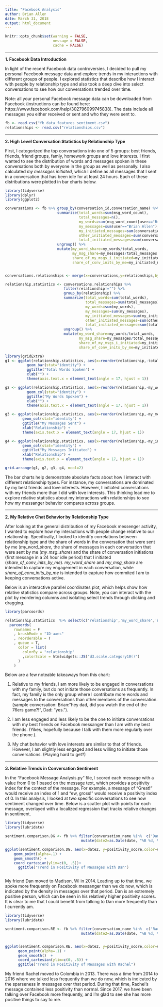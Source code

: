 ```yaml
---
title: "Facebook Analysis"
author: Brian Allen
date: March 31, 2018
output: html_document
---
```


```r
knitr::opts_chunk$set(warning = FALSE,
                      message = FALSE, 
                      cache = FALSE)
```

---

**$1.$ Facebook Data Introduction**

In light of the recent Facebook data controversies, I decided to pull my personal Facebook message data and explore trends in my interactions with different groups of people. I explored statistics that describe how I interact with people by relationship type and also took a deep dive into select conversations to see how our conversations trended over time.

Note: all your personal Facebook message data can be downloaded from Facebook (instructions can be found here: https://www.facebook.com/help/302796099745838). The data include all messages you either received or sent and who they were sent to.


``` r
fb <- read.csv("fb_data_features_sentiment.csv")
relationships <- read.csv("relationships.csv")
```

---

**$2.$ High Level Conversation Statistics by Relationship Type**

First, I categorized the top conversations into one of 5 groups: best friends, friends, friend groups, famly, homework groups and love interests. I first wanted to see the distribution of words and messages spoken in these conversations both by everyone in the group as well as personally. I also calculated *my messages initiated*, which I define as all messages that I sent in a conversation that has been idle for at least 24 hours. Each of these distributions were plotted in bar charts below.


``` r
library(tidyverse)
library(dplyr)
library(ggplot2)

conversations <- fb %>% group_by(conversation_id,conversation_name) %>%
                        summarize(total_words=sum(msg_word_count),
                                  total_messages=n(),
                                  my_words=sum(msg_word_count[user=="Brian Allen"]),
                                  my_messages=sum(user=="Brian Allen"),
                                  my_initiated_messages=sum(conversation_init[user=="Brian Allen"]),
                                  other_initiated_messages=sum(conversation_init[user!="Brian Allen"]),
                                  total_initiated_messages=sum(conversation_init)) %>%
                        ungroup() %>%
                        mutate(my_word_share=my_words/total_words,
                               my_msg_share=my_messages/total_messages,
                               share_of_my_msgs_i_initiated=my_initiated_messages/my_messages,
                               share_of_conv_inits_by_me=my_initiated_messages/total_initiated_messages)


conversations.relationships <- merge(x=conversations,y=relationships,by = c("conversation_id","conversation_name"), all.x = TRUE)

relationship.statistics <- conversations.relationships %>% 
                           filter(relationship!="") %>%
                           group_by(relationship) %>%
                           summarize(total_words=sum(total_words),
                                     total_messages=sum(total_messages),
                                     my_words=sum(my_words),
                                     my_messages=sum(my_messages),
                                     my_initiated_messages=sum(my_initiated_messages),
                                     other_initiated_messages=sum(other_initiated_messages),
                                     total_initiated_messages=sum(total_initiated_messages)) %>%
                           ungroup() %>%
                           mutate(my_word_share=my_words/total_words,
                                  my_msg_share=my_messages/total_messages,
                                  share_of_my_msgs_i_initiated=my_initiated_messages/my_messages,
                                  share_of_conv_inits_by_me=my_initiated_messages/total_initiated_messages)
```

``` r
library(gridExtra)
g1 <- ggplot(relationship.statistics, aes(x=reorder(relationship,-total_words),y=total_words)) + 
          geom_bar(stat="identity") + 
          ggtitle("Total Words Spoken") +
          xlab("") + 
          theme(axis.text.x = element_text(angle = 17, hjust = 1))

g2 <- ggplot(relationship.statistics, aes(x=reorder(relationship,-my_words),y=my_words)) +
          geom_col(stat="identity") +
          ggtitle("My Words Spoken") +
          xlab("") + 
          theme(axis.text.x = element_text(angle = 17, hjust = 1))

g3 <- ggplot(relationship.statistics, aes(x=reorder(relationship,-my_messages),y=my_messages)) +
        geom_col(stat="identity") +
        ggtitle("My Messages Sent") +
        xlab("Relationship") + 
        theme(axis.text.x = element_text(angle = 17, hjust = 1))

g4 <- ggplot(relationship.statistics, aes(x=reorder(relationship,-my_initiated_messages),y=my_initiated_messages)) +
        geom_col(stat="identity") +
        ggtitle("My Messages Initiated") + 
        xlab("Relationship") + 
        theme(axis.text.x = element_text(angle = 17, hjust = 1))

grid.arrange(g1, g2, g3, g4, ncol=2)
```

The bar charts help demonstrate absolute facts about how I interact with different relationship types. For instance, my conversations are dominated by my best friends and love interests. However, I initiated conversations with my friends more than I did with love interests. This thinking lead me to explore relative statistics about my interactions with relationships to see how my messanger behavior compares across groups.

---

**$2.$ My Relative Chat Behavior by Relationship Type**

After looking at the general distribution of my Facebook messenger activity, I wanted to explore how my interactions with people change relative to our relationship. Specifically, I looked to identify correlations between relationship type and the share of words in the conversation that were sent by me (*my_word_share*, the share of messages in each conversation that were sent by me (*my_msg_share*) and the share of conversation initiations (first message in a 24 hour idle period) that I initiated (*share_of_conv_inits_by_me*). *my_word_share* and *my_msg_share* are intended to capture my engagement in each conversation, while *share_of_conv_inits_by_me* is intended to capture how commited I am to keeping conversations active.

Below is an interactive parallel coordinates plot, which helps show how relative statistics compare across groups. Note, you can interact with the plot by reordering columns and isolating select trends through clicking and dragging.

``` r
library(parcoords)

relationship.statistics  %>% select(c('relationship','my_word_share','my_msg_share','share_of_conv_inits_by_me')) %>%
  parcoords(
    rownames = F 
    , brushMode = "1D-axes"
    , reorderable = T
    , queue = T,
      color = list(
        colorBy = "relationship"
        ,colorScale = htmlwidgets::JS("d3.scale.category10()") 
      )
    )
```

Below are a few noteable takeaways from this chart:

1. Relative to my friends, I am more likely to be engaged in conversations with my family, but do not initiate those conversations as frequently. In fact, my family is the only group where I contribute more words and messages to the conversations than other members of the conversation. (sample conversation: Brian:"hey dad, did you watch the end of the 76ers game?!", Dad: "yes.").

2. I am less engaged and less likely to be the one to initiate conversations with my best friends on Facebook messanger than I am with my best friends. (Yikes, hopefully because I talk with them more regularly over the phone.).

3. My chat behavior with love interests are similar to that of friends. However, I am slightly less engaged and less willing to initiate those conversations. (Playing hard to get?)


---


**$3.$ Relative Trends in Conversation Sentiment**

In the "Facebook Message Analysis.py" file, I scored each message with a value from 0 to 1 based on the message text, which provides a positivity index for the context of the message. For example, a message of "Great!" would receive an index of 1 and "ew, gross!" would receive a positivity index of 0. In this analysis, I looked at two specific conversations to see how sentiment changed over time. Below is a scatter plot with points for each message, overlayed with a localized regression that tracks relative changes in sentiment.

``` r
library(tidyverse)
library(lubridate)

sentiment.comparison.DG <- fb %>% filter(conversation_name %in%  c('Dan_Gannon') & photo_sent==0) %>%
                                   mutate(date2=as.Date(date, "%B %d, %Y"))

ggplot(sentiment.comparison.DG, aes(x=date2, y=positivity_score,color=user)) + 
    geom_point(alpha=.1) +
    geom_smooth() + 
    coord_cartesian(ylim=c(0, .5))+
      ggtitle("Trend in Positivity of Messages with Dan")



```

My friend Dan moved to Madison, WI in 2014. Leading up to that time, we spoke more frequently on Facebook messanger than we do now, which is indicated by the density in messages over that period. Dan is an extremely positive person, which can be seen in his relatively higher positivity scores. It is clear to me that I could benefit from talking to Dan more frequently than I currently am.

``` r
library(tidyverse)
library(lubridate)

sentiment.comparison.RE <- fb %>% filter(conversation_name %in%  c('Rachel_Ellen') & photo_sent==0) %>%
                                   mutate(date2=as.Date(date, "%B %d, %Y"))


ggplot(sentiment.comparison.RE, aes(x=date2, y=positivity_score,color=user)) + 
      geom_point(alpha=.1) +
      geom_smooth()  +
      coord_cartesian(ylim=c(0, .5)) +
      ggtitle("Trend in Positivity of Messages with Rachel")


```

My friend Rachel moved to Colombia in 2013. There was a time from 2014 to 2016 where we talked less frequently than we do now, which is indicated by the sparseness in messages over that period. During that time, Rachel's message contained less positivity than normal. Since 2017, we have been talking over Facebook more frequently, and I'm glad to see she has more positive things to say to me.

